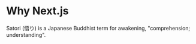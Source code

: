 # Why Next.js

Satori (悟り) is a Japanese Buddhist term for awakening, "comprehension; understanding".
